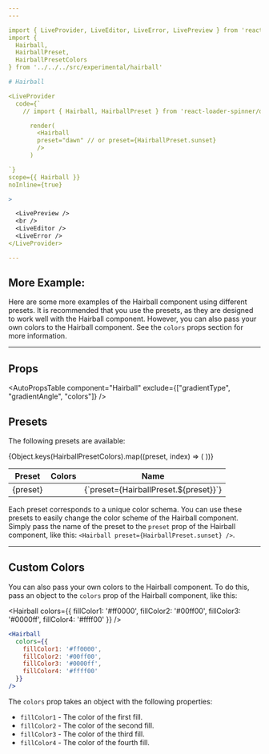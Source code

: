 ```yaml
---
---

import { LiveProvider, LiveEditor, LiveError, LivePreview } from 'react-live'
import {
  Hairball,
  HairballPreset,
  HairballPresetColors
} from '../../../src/experimental/hairball'

# Hairball

<LiveProvider
  code={`
    // import { Hairball, HairballPreset } from 'react-loader-spinner/dist/beta';

      render(
        <Hairball
        preset="dawn" // or preset={HairballPreset.sunset}
        />
      )

`}
scope={{ Hairball }}
noInline={true}

>

  <LivePreview />
  <br />
  <LiveEditor />
  <LiveError />
</LiveProvider>

---
```


## More Example:

Here are some more examples of the Hairball component using different presets. It
is recommended that you use the presets, as they are designed to work well with
the Hairball component. However, you can also pass your own colors to the Hairball
component. See the `colors` props section for more information.

<div style={{ display: 'flex' }}>
  <Hairball />
  <Hairball preset={HairballPreset.midnight} />
  <Hairball preset={HairballPreset.midday} />
  <Hairball preset={HairballPreset.rainbow} />
  <Hairball preset={HairballPreset.forest} />
  <Hairball preset={HairballPreset.dawn} />
  <Hairball preset={HairballPreset.dusk} />
  <Hairball preset={HairballPreset.sunrise} />
</div>

---

## Props

<AutoPropsTable component="Hairball" exclude={["gradientType", "gradientAngle", "colors"]} />

## Presets

The following presets are available:

<table>
  <thead>
    <tr>
      <th>Preset</th>
      <th>Colors</th>
      <th>Name</th>
    </tr>
  </thead>
  <tbody>
    {Object.keys(HairballPresetColors).map((preset, index) => (
      <tr key={preset}>
        <td>{preset}</td>
        <td>
          <div style={{ display: 'flex' }}>
            <div
              style={{
                backgroundColor: HairballPresetColors[preset].fillColor1,
                width: '20px',
                height: '20px'
              }}
            ></div>
            <div
              style={{
                backgroundColor: HairballPresetColors[preset].fillColor2,
                width: '20px',
                height: '20px'
              }}
            ></div>
            <div
              style={{
                backgroundColor: HairballPresetColors[preset].fillColor3,
                width: '20px',
                height: '20px'
              }}
            ></div>
            <div
              style={{
                backgroundColor: HairballPresetColors[preset].fillColor4,
                width: '20px',
                height: '20px'
              }}
            ></div>
          </div>
        </td>
        <td>{`preset={HairballPreset.${preset}}`}</td>
      </tr>
    ))}
  </tbody>
</table>

Each preset corresponds to a unique color schema. You can use these presets to easily change the color scheme of the Hairball component. Simply pass the name of the preset to the `preset` prop of the Hairball component, like this: `<Hairball preset={HairballPreset.sunset} />`.

---

## Custom Colors

You can also pass your own colors to the Hairball component. To do this, pass an object to the `colors` prop of the Hairball component, like this:

<Hairball
  colors={{
    fillColor1: '#ff0000',
    fillColor2: '#00ff00',
    fillColor3: '#0000ff',
    fillColor4: '#ffff00'
  }}
/>

```jsx
<Hairball
  colors={{
    fillColor1: '#ff0000',
    fillColor2: '#00ff00',
    fillColor3: '#0000ff',
    fillColor4: '#ffff00'
  }}
/>
```

The `colors` prop takes an object with the following properties:

- `fillColor1` - The color of the first fill.
- `fillColor2` - The color of the second fill.
- `fillColor3` - The color of the third fill.
- `fillColor4` - The color of the fourth fill.
